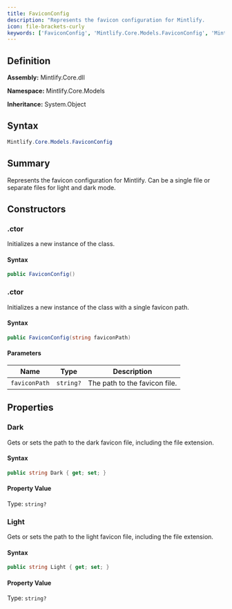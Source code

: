 ```yaml
---
title: FaviconConfig
description: "Represents the favicon configuration for Mintlify.             Can be a single file or separate files for light and dark mode."
icon: file-brackets-curly
keywords: ['FaviconConfig', 'Mintlify.Core.Models.FaviconConfig', 'Mintlify.Core.Models', 'class', 'System.Object']
---
```


## Definition

**Assembly:** Mintlify.Core.dll

**Namespace:** Mintlify.Core.Models

**Inheritance:** System.Object

## Syntax

```csharp
Mintlify.Core.Models.FaviconConfig
```

## Summary

Represents the favicon configuration for Mintlify.
            Can be a single file or separate files for light and dark mode.

## Constructors

### .ctor

Initializes a new instance of the  class.

#### Syntax

```csharp
public FaviconConfig()
```

### .ctor

Initializes a new instance of the  class with a single favicon path.

#### Syntax

```csharp
public FaviconConfig(string faviconPath)
```

#### Parameters

| Name | Type | Description |
|------|------|-------------|
| `faviconPath` | `string?` | The path to the favicon file. |

## Properties

### Dark

Gets or sets the path to the dark favicon file, including the file extension.

#### Syntax

```csharp
public string Dark { get; set; }
```

#### Property Value

Type: `string?`

### Light

Gets or sets the path to the light favicon file, including the file extension.

#### Syntax

```csharp
public string Light { get; set; }
```

#### Property Value

Type: `string?`

